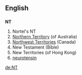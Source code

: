 ==English==
==={{initialism}}===
'''NT'''

{{wikipedia|Nortel}}
# Nortel's {{stock symbol}} NT
#[[Northern Territory]] (of Australia)
#[[Northwest Territories]] (Canada)
# New Testament (Bible)
# New Territories (of Hong Kong)
# [[neurotensin]]

[[de:NT]]